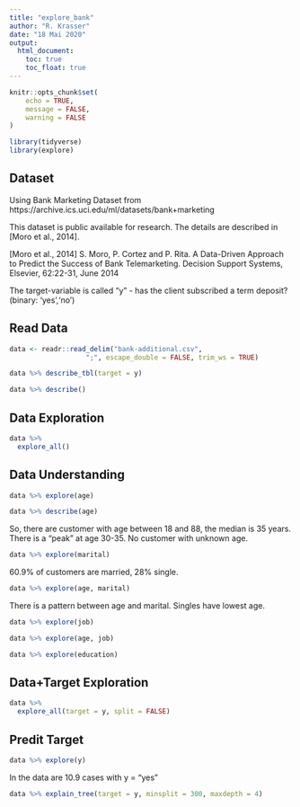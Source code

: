 ```yaml
---
title: "explore_bank"
author: "R. Krasser"
date: "18 Mai 2020"
output:
  html_document:
    toc: true
    toc_float: true
---
```


```r
knitr::opts_chunk$set(
	echo = TRUE,
	message = FALSE,
	warning = FALSE
)

library(tidyverse)
library(explore)
```

## Dataset

Using Bank Marketing Dataset from https://archive.ics.uci.edu/ml/datasets/bank+marketing

This dataset is public available for research. The details are described in [Moro et al., 2014].

[Moro et al., 2014] S. Moro, P. Cortez and P. Rita. A Data-Driven Approach to Predict the Success of Bank Telemarketing. Decision Support Systems, Elsevier, 62:22-31, June 2014

The target-variable is called "y" - has the client subscribed a term deposit? (binary: 'yes','no')

## Read Data

```r
data <- readr::read_delim("bank-additional.csv", 
                   ";", escape_double = FALSE, trim_ws = TRUE)

data %>% describe_tbl(target = y)
```

```r
data %>% describe()
```

## Data Exploration

```r
data %>% 
  explore_all()
```

## Data Understanding

```r
data %>% explore(age)
```

```r
data %>% describe(age)
```

So, there are customer with age between 18 and 88, the median is 35 years. There is a "peak" at age 30-35. No customer with unknown age.

```r
data %>% explore(marital)
```

60.9% of customers are married, 28% single.

```r
data %>% explore(age, marital)
```

There is a pattern between age and marital. Singles have lowest age.

```r
data %>% explore(job)
```

```r
data %>% explore(age, job)
```

```r
data %>% explore(education)
```

## Data+Target Exploration

```r
data %>% 
  explore_all(target = y, split = FALSE)
```

## Predit Target

```r
data %>% explore(y)
```

In the data are 10.9 cases with y = "yes"

```r
data %>% explain_tree(target = y, minsplit = 300, maxdepth = 4)
```

